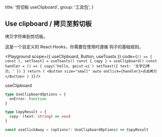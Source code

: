 
  title: '剪切板 useClipboard',
  group: '工具包',
}

## Use clipboard / 拷贝至剪切板

拷贝字符串到剪切板。

这是一个自定义的 React Hooks，你需要在使用时遵循 <Link target="_blank" color href="https://reactjs.org/docs/hooks-rules.html">钩子的基础规则</Link>。

<Playground
  scope={{ useClipboard, Button, useToasts }}
  code={`
() => {
  const [, setToast] = useToasts()
  const { copy } = useClipboard()
  const handler = () => {
    copy('hello, geist-ui')
    setToast({ text: '文字已拷贝。' })
  }
  return (
    <Button size="small" auto onClick={handler}>点击拷贝</Button>
  )
}
`}
/>

<Attributes edit="/pages/zh-cn/components/use-clipboard.mdx">
<Attributes.Title>useClipboard</Attributes.Title>

```ts
type UseClipboardOptions = {
  onError: Function
}

type CopyResult = {
  copy: (text: string) => void
}

const useClickAway = (options?: UseClipboardOptions) => CopyResult
```

</Attributes>

